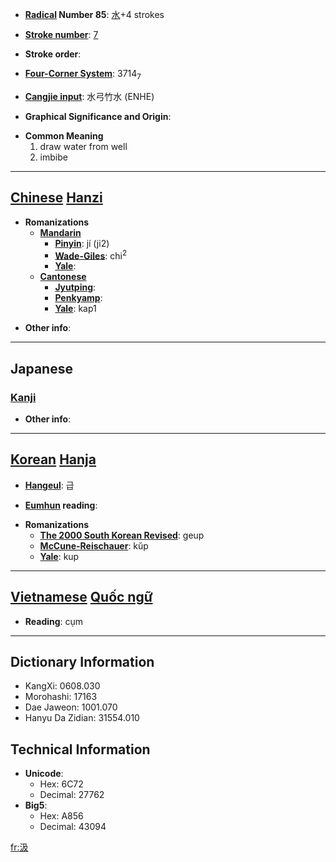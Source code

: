 * '''[[Wiktionary:Chinese radical index| Radical]] Number 85''': [[Wiktionary:Chinese radical index 水|水]]+4 strokes

* '''[[Wiktionary:Chinese total strokes index|Stroke number]]''': [[Wiktionary:Chinese total strokes index 7|7]]

* '''Stroke order''': 

* '''[[Wiktionary:Chinese four corner index|Four-Corner System]]''': 3714<sub>7</sub>

* '''[[Wiktionary:Chinese Cangjie index|Cangjie input]]''': 水弓竹水 (ENHE)

* '''Graphical Significance and Origin''': 

* '''Common Meaning'''
*#draw water from well
*# imbibe


----

== [[Chinese]] [[Hanzi]] ==

* '''Romanizations'''
** '''[[Mandarin]]'''
*** '''[[Pinyin]]''': jí (ji2)
*** '''[[Wade-Giles]]''': chi<sup>2</sup>
*** '''[[Yale]]''': 
** '''[[Cantonese]]'''
*** '''[[Jyutping]]''':
*** '''[[Penkyamp]]''': 
*** '''[[Yale]]''': kap1

* '''Other info''': 

----

==Japanese==
===[[Kanji]]===
{{kanji|on readings=[[きゅう]] (kyū)
|kun readings=[[くむ]] (kumu)
}}

* '''Other info''':  

----

== [[Korean]] [[Hanja]] ==

* '''[[Hangeul]]''': 급

* '''[[Eumhun]] reading''': 

* '''Romanizations'''
** '''[[The 2000 South Korean Revised Romanization|The 2000 South Korean Revised]]''': geup
** '''[[McCune-Reischauer]]''': kŭp
** '''[[Yale]]''': kup


----

== [[Vietnamese]] [[Quốc ngữ]] ==

* '''Reading''': cụm

----

== Dictionary Information ==

* KangXi: 0608.030
* Morohashi: 17163
* Dae Jaweon: 1001.070
* Hanyu Da Zidian: 31554.010

== Technical Information ==

* '''Unicode''':
** Hex: 6C72
** Decimal: 27762
* '''Big5''':
** Hex: A856
** Decimal: 43094

[[fr:汲]]